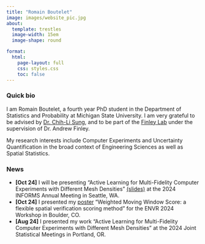 ---
title: "Romain Boutelet"
image: images/website_pic.jpg
about: 
  template: trestles
  image-width: 15em
  image-shape: round

format:
  html:
    page-layout: full
    css: styles.css
    toc: false
---

### Quick bio

I am Romain Boutelet, a fourth year PhD student in the Department of Statistics and Probability at Michigan State University. I am very grateful to be advised by [Dr. Chih-Li Sung](https://chihli.github.io/){target="_blank"}, and to be part of the [Finley Lab](https://www.finley-lab.com/){target="_blank"} under the supervision of Dr. Andrew Finley.

My research interests include Computer Experiments and Uncertainty Quantification in the broad context of Engineering Sciences as well as Spatial Statistics.

### News

-   **\[Oct 24\]** I will be presenting "Active Learning for Multi-Fidelity Computer Experiments with Different Mesh Densities" [(slides)](files/RomainBoutelet_INFORMS_24.pdf){target="_blank"} at the 2024 INFORMS Annual Meeting in Seattle, WA.
-   **\[Oct 24\]** I presented my [poster](files/ENVR_24_Poster.pdf){target="_blank"} "Weighted Moving Window Score: a flexible spatial verification scoring method" for the ENVR 2024 Workshop in Boulder, CO.
-   **\[Aug 24\]** I presented my work "Active Learning for Multi-Fidelity Computer Experiments with Different Mesh Densities" at the 2024 Joint Statistical Meetings in Portland, OR.
